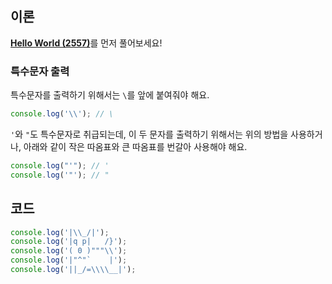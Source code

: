## 이론

[**Hello World (2557)**](../2557/js)를 먼저 풀어보세요!

### 특수문자 출력

특수문자를 출력하기 위해서는 `\`를 앞에 붙여줘야 해요.

```js
console.log('\\'); // \
```

`'`와 `"`도 특수문자로 취급되는데, 이 두 문자를 출력하기 위해서는 위의 방법을 사용하거나, 아래와 같이 작은 따옴표와 큰 따옴표를 번갈아 사용해야 해요.

```js
console.log("'"); // '
console.log('"'); // "
```

## 코드

```js
console.log('|\\_/|');
console.log('|q p|   /}');
console.log('( 0 )"""\\');
console.log('|"^"`    |');
console.log('||_/=\\\\__|');
```
